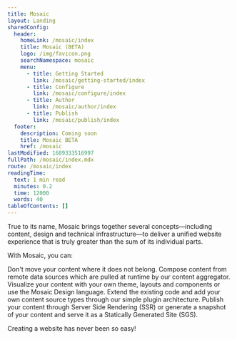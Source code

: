 ```yaml
---
title: Mosaic
layout: Landing
sharedConfig:
  header:
    homeLink: /mosaic/index
    title: Mosaic (BETA)
    logo: /img/favicon.png
    searchNamespace: mosaic
    menu:
      - title: Getting Started
        link: /mosaic/getting-started/index
      - title: Configure
        link: /mosaic/configure/index
      - title: Author
        link: /mosaic/author/index
      - title: Publish
        link: /mosaic/publish/index
  footer:
    description: Coming soon
    title: Mosaic BETA
    href: /mosaic
lastModified: 1689333516997
fullPath: /mosaic/index.mdx
route: /mosaic/index
readingTime:
  text: 1 min read
  minutes: 0.2
  time: 12000
  words: 40
tableOfContents: []
---
```

<Hero description="Build powerful documentation sites using our NEW scalable solution, watch this space for more developments" eyebrow="Mosaic is currently in BETA" image="/img/hero.png" title="Mosaic" variant="fullWidth" />

True to its name, Mosaic brings together several concepts—including content, design and technical infrastructure—to deliver a unified website experience that is truly greater than the sum of its individual parts.

With Mosaic, you can:

<Cards>
  <Card step="01" title="Content Aggregator">
    Don't move your content where it does not belong. Compose content from remote data sources which
    are pulled at runtime by our content aggregator.
  </Card>

  <Card step="02" title="Fully Customisable">
    Visualize your content with your own theme, layouts and components or use the Mosaic Design
    language.
  </Card>

  <Card step="03" title="Easily Extended">
    Extend the existing code and add your own content source types through our simple plugin
    architecture.
  </Card>

  <Card step="04" title="Hybrid Deployment">
    Publish your content through Server Side Rendering (SSR) or generate a snapshot of your content
    and serve it as a Statically Generated Site (SGS).
  </Card>
</Cards>

Creating a website has never been so easy!
